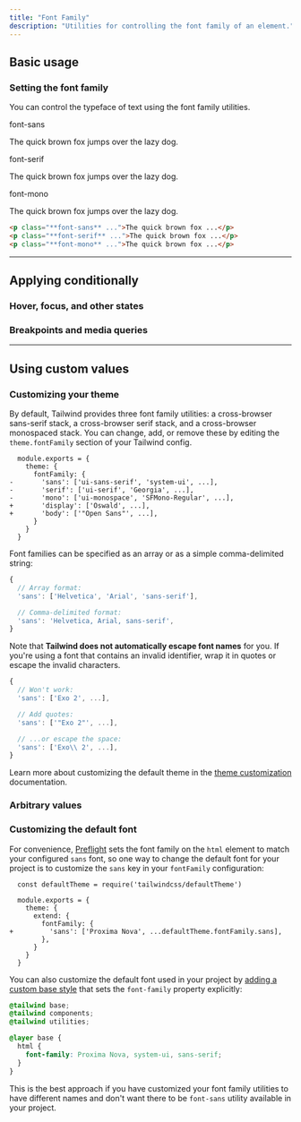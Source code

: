```yaml
---
title: "Font Family"
description: "Utilities for controlling the font family of an element."
---
```




## Basic usage

### Setting the font family

You can control the typeface of text using the font family utilities.

<Example>
  <div class="flex flex-col gap-8">
    <div>
      <span class="font-medium text-sm text-zinc-500 font-mono mb-3 dark:text-zinc-400">font-sans</span>
      <p class="font-sans text-lg font-medium text-zinc-900 dark:text-zinc-200">
        The quick brown fox jumps over the lazy dog.
      </p>
    </div>
    <div>
      <span class="font-medium text-sm text-zinc-500 font-mono mb-3 dark:text-zinc-400">font-serif</span>
      <p class="font-serif text-lg font-medium text-zinc-900 dark:text-zinc-200">
        The quick brown fox jumps over the lazy dog.
      </p>
    </div>
    <div>
      <span class="font-medium text-sm text-zinc-500 font-mono mb-3 dark:text-zinc-400">font-mono</span>
      <p class="font-mono text-lg font-medium text-zinc-900 dark:text-zinc-200">
        The quick brown fox jumps over the lazy dog.
      </p>
    </div>
  </div>
</Example>

```html
<p class="**font-sans** ...">The quick brown fox ...</p>
<p class="**font-serif** ...">The quick brown fox ...</p>
<p class="**font-mono** ...">The quick brown fox ...</p>
```

---

## <Heading ignore>Applying conditionally</Heading>

### <Heading ignore>Hover, focus, and other states</Heading>

<HoverFocusAndOtherStates defaultClass="font-sans" featuredClass="font-serif" element="p" />

### <Heading ignore>Breakpoints and media queries</Heading>

<BreakpointsAndMediaQueries defaultClass="font-sans" featuredClass="font-serif" element="p" />

---

## Using custom values

### Customizing your theme

By default, Tailwind provides three font family utilities: a cross-browser sans-serif stack, a cross-browser serif stack, and a cross-browser monospaced stack. You can change, add, or remove these by editing the `theme.fontFamily` section of your Tailwind config.

```diff-js tailwind.config.js
  module.exports = {
    theme: {
      fontFamily: {
-       'sans': ['ui-sans-serif', 'system-ui', ...],
-       'serif': ['ui-serif', 'Georgia', ...],
-       'mono': ['ui-monospace', 'SFMono-Regular', ...],
+       'display': ['Oswald', ...],
+       'body': ['"Open Sans"', ...],
      }
    }
  }
```

Font families can be specified as an array or as a simple comma-delimited string:

```js
{
  // Array format:
  'sans': ['Helvetica', 'Arial', 'sans-serif'],

  // Comma-delimited format:
  'sans': 'Helvetica, Arial, sans-serif',
}
```

Note that **Tailwind does not automatically escape font names** for you. If you're using a font that contains an invalid identifier, wrap it in quotes or escape the invalid characters.

```js
{
  // Won't work:
  'sans': ['Exo 2', ...],

  // Add quotes:
  'sans': ['"Exo 2"', ...],

  // ...or escape the space:
  'sans': ['Exo\\ 2', ...],
}
```

Learn more about customizing the default theme in the [theme customization](/docs/theme#customizing-the-default-theme) documentation.

### Arbitrary values

<ArbitraryValues property="font-family" featuredClass="font-['Open_Sans']" element="p" />

### Customizing the default font

For convenience, [Preflight](/docs/preflight) sets the font family on the `html` element to match your configured `sans` font, so one way to change the default font for your project is to customize the `sans` key in your `fontFamily` configuration:

```diff-js tailwind.config.js
  const defaultTheme = require('tailwindcss/defaultTheme')
  
  module.exports = {
    theme: {
      extend: {
        fontFamily: {
+         'sans': ['Proxima Nova', ...defaultTheme.fontFamily.sans],
        },
      }
    }
  }
```

You can also customize the default font used in your project by [adding a custom base style](/docs/adding-custom-styles#adding-base-styles) that sets the `font-family` property explicitly:

```css main.css
@tailwind base;
@tailwind components;
@tailwind utilities;

@layer base {
  html {
    font-family: Proxima Nova, system-ui, sans-serif;
  }
}
```

This is the best approach if you have customized your font family utilities to have different names and don't want there to be `font-sans` utility available in your project.
